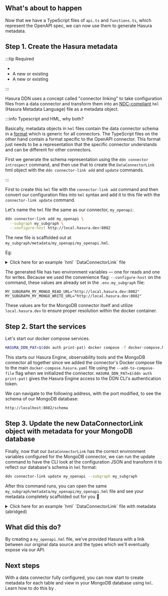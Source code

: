 
## What's about to happen

Now that we have a TypeScript files of `api.ts` and `functions.ts`, which represent the OpenAPI spec, we
can now use them to generate Hasura metadata.

## Step 1. Create the Hasura metadata

:::tip Required

<!-- prettier-ignore -->
- <BaseUrlLink to="/getting-started/prerequisites" text="The DDN CLI, VS Code extension, and Docker installed" />
- A new or existing <BaseUrlLink to="/getting-started/init-supergraph" text="supergraph" />
- A new or existing <BaseUrlLink to="/getting-started/init-subgraph" text="subgraph" />

:::

<!-- prettier-ignore -->
Hasura DDN uses a concept called "connector linking" to take configuration files from a data connector and
transform them into an  [NDC-compliant](https://github.com/hasura/ndc-spec) `hml` (Hasura Metadata Language) file as a <BaseUrlLink to="/supergraph-modeling/data-connector-links/" text="DataConnectorLink" /> metadata object.

:::info Typescript and HML, why both?

Basically, metadata objects in `hml` files contain the data connector schema in a
[format](https://github.com/hasura/ndc-spec) which is generic for all connectors. The TypeScript files on the other
hand contain a format specific to the OpenAPI connector. This format just needs to be a representation that the
specific connector understands and can be different for other connectors.

First we generate the schema representation using the `ddn connector introspect` command, and then use that to create
the `DataConnectorLink` hml object with the `ddn connector-link add` and `update` commands.

:::

First to create this `hml` file with the `connector-link add` command and then convert our configuration files into
`hml` syntax and add it to this file with the `connector-link update` command.

Let's name the `hml` file the same as our connector, `my_openapi`:

```bash title="Run the following from the root of your project:"
ddn connector-link add my_openapi \
  --subgraph my_subgraph \
  --configure-host http://local.hasura.dev:8082
```

The new file is scaffolded out at `my_subgraph/metadata/my_openapi/my_openapi.hml`.

Eg:

<details>
  <summary>Click here for an example `hml` `DataConnectorLink` file</summary>

```yaml
kind: DataConnectorLink
version: v1
definition:
  name: my_openapi
  url:
    readWriteUrls:
      read:
        valueFromEnv: MY_SUBGRAPH_MY_OPENAPI_READ_URL
      write:
        valueFromEnv: MY_SUBGRAPH_MY_OPENAPI_WRITE_URL
  schema:
    version: v0.1
    schema:
      scalar_types: {}
      object_types: {}
      collections: []
      functions: []
      procedures: []
    capabilities:
      version: ""
      capabilities:
        query:
          nested_fields: {}
        mutation: {}
```

</details>

The generated file has two environment variables — one for reads and one for writes. Because we used the convenience
flag: `--configure-host` on the command, these values are already set in the `.env.my_subgraph` file:

```env
MY_SUBGRAPH_MY_MONGO_READ_URL="http://local.hasura.dev:8082"
MY_SUBGRAPH_MY_MONGO_WRITE_URL="http://local.hasura.dev:8082"
```

These values are for the MongoDB connector itself and utilize `local.hasura.dev` to ensure proper resolution within the
docker container.

## Step 2. Start the services

Let's start our docker compose services.

```bash title="From the root of your project, run:"
HASURA_DDN_PAT=$(ddn auth print-pat) docker compose -f docker-compose.hasura.yaml watch
```

This starts our Hasura Engine, observability tools and the MongoDB connector all together since we added the connector's
Docker compose file to the main `docker-compose.hasura.yaml` file using the `--add-to-compose-file` flag when we
initialized the connector. `HASURA_DDN_PAT=$(ddn auth print-pat)` gives the Hasura Engine access to the DDN CLI's
authentication token.

We can navigate to the following address, with the port modified, to see the schema of our MongoDB database:

```bash
http://localhost:8082/schema
```

## Step 3. Update the new DataConnectorLink object with metadata for your MongoDB database

Finally, now that our `DataConnectorLink` has the correct environment variables configured for the MongoDB connector, we
can run the update command to have the CLI look at the configuration JSON and transform it to reflect our database's
schema in `hml` format:

```bash
ddn connector-link update my_openapi --subgraph my_subgraph
```

After this command runs, you can open the same `my_subgraph/metadata/my_openapi/my_openapi.hml` file and see your
metadata completely scaffolded out for you 🎉

<details>
  <summary>Click here for an example `hml` `DataConnectorLink` file with metadata (abridged)</summary>

```yaml
kind: DataConnectorLink
version: v1
definition:
  name: my_openapi
  url:
    readWriteUrls:
      read:
        valueFromEnv: MY_SUBGRAPH_MY_OPENAPI_READ_URL
      write:
        valueFromEnv: MY_SUBGRAPH_MY_OPENAPI_WRITE_URL
  schema:
    version: v0.1
    schema:
      scalar_types:
        '"available" | "pending" | "sold"':
          aggregate_functions: {}
          comparison_operators: {}
        '"placed" | "approved" | "delivered"':
          aggregate_functions: {}
          comparison_operators: {}
        Boolean:
          representation:
            type: boolean
          aggregate_functions: {}
          comparison_operators:
            _eq:
              type: equal
        Float:
          representation:
            type: float64
          aggregate_functions: {}
          comparison_operators:
            _eq:
              type: equal
        JSON:
          representation:
            type: json
          aggregate_functions: {}
          comparison_operators: {}
        String:
          representation:
            type: string
          aggregate_functions: {}
          comparison_operators:
            _eq:
              type: equal
      object_types:
        ApiResponse:
          fields:
            code:
              type:
                type: nullable
                underlying_type:
                  type: named
                  name: Float
            message:
              type:
                type: nullable
                underlying_type:
                  type: named
                  name: String
            type:
              type:
                type: nullable
                underlying_type:
                  type: named
                  name: String
        Category:
          fields:
            id:
              type:
                type: nullable
                underlying_type:
                  type: named
                  name: Float
            name:
              type:
                type: nullable
                underlying_type:
                  type: named
                  name: String
        Order:
          fields:
            complete:
              type:
                type: nullable
                underlying_type:
                  type: named
                  name: Boolean
            id:
              type:
                type: nullable
                underlying_type:
                  type: named
                  name: Float
            petId:
              type:
                type: nullable
                underlying_type:
                  type: named
                  name: Float
            quantity:
              type:
                type: nullable
                underlying_type:
                  type: named
                  name: Float
            shipDate:
              type:
                type: nullable
                underlying_type:
                  type: named
                  name: String
            status:
              description: Order Status
              type:
                type: nullable
                underlying_type:
                  type: named
                  name: '"placed" | "approved" | "delivered"'
        Pet:
          fields:
            category:
              type:
                type: nullable
                underlying_type:
                  type: named
                  name: Category
            id:
              type:
                type: nullable
                underlying_type:
                  type: named
                  name: Float
            name:
              type:
                type: named
                name: String
            photoUrls:
              type:
                type: array
                element_type:
                  type: named
                  name: String
            status:
              description: pet status in the store
              type:
                type: nullable
                underlying_type:
                  type: named
                  name: '"available" | "pending" | "sold"'
            tags:
              type:
                type: nullable
                underlying_type:
                  type: array
                  element_type:
                    type: named
                    name: Tag
        Tag:
          fields:
            id:
              type:
                type: nullable
                underlying_type:
                  type: named
                  name: Float
            name:
              type:
                type: nullable
                underlying_type:
                  type: named
                  name: String
        User:
          fields:
            email:
              type:
                type: nullable
                underlying_type:
                  type: named
                  name: String
            firstName:
              type:
                type: nullable
                underlying_type:
                  type: named
                  name: String
            id:
              type:
                type: nullable
                underlying_type:
                  type: named
                  name: Float
            lastName:
              type:
                type: nullable
                underlying_type:
                  type: named
                  name: String
            password:
              type:
                type: nullable
                underlying_type:
                  type: named
                  name: String
            phone:
              type:
                type: nullable
                underlying_type:
                  type: named
                  name: String
            userStatus:
              description: User Status
              type:
                type: nullable
                underlying_type:
                  type: named
                  name: Float
            username:
              type:
                type: nullable
                underlying_type:
                  type: named
                  name: String
        getPetFindPetsByStatus_query:
          fields:
            status:
              description: Status values that need to be considered for filter
              type:
                type: nullable
                underlying_type:
                  type: named
                  name: '"available" | "pending" | "sold"'
        getPetFindPetsByTags_query:
          fields:
            tags:
              description: Tags to filter by
              type:
                type: nullable
                underlying_type:
                  type: array
                  element_type:
                    type: named
                    name: String
        getUserLoginUser_query:
          fields:
            password:
              description: The password for login in clear text
              type:
                type: nullable
                underlying_type:
                  type: named
                  name: String
            username:
              description: The user name for login
              type:
                type: nullable
                underlying_type:
                  type: named
                  name: String
        postPetUpdatePetWithForm_query:
          fields:
            name:
              description: Name of pet that needs to be updated
              type:
                type: nullable
                underlying_type:
                  type: named
                  name: String
            status:
              description: Status of pet that needs to be updated
              type:
                type: nullable
                underlying_type:
                  type: named
                  name: String
        postPetUploadFile_query:
          fields:
            additionalMetadata:
              description: Additional Metadata
              type:
                type: nullable
                underlying_type:
                  type: named
                  name: String
      collections: []
      functions:
        - name: getPetFindPetsByStatus
          description: Finds Pets by status
          arguments:
            headers:
              type:
                type: nullable
                underlying_type:
                  type: named
                  name: JSON
            query:
              type:
                type: named
                name: getPetFindPetsByStatus_query
          result_type:
            type: array
            element_type:
              type: named
              name: Pet
        - name: getPetFindPetsByTags
          description: Finds Pets by tags
          arguments:
            headers:
              type:
                type: nullable
                underlying_type:
                  type: named
                  name: JSON
            query:
              type:
                type: named
                name: getPetFindPetsByTags_query
          result_type:
            type: array
            element_type:
              type: named
              name: Pet
        - name: getPetGetPetById
          description: Find pet by ID
          arguments:
            headers:
              type:
                type: nullable
                underlying_type:
                  type: named
                  name: JSON
            petId:
              description: ID of pet to return
              type:
                type: named
                name: Float
          result_type:
            type: named
            name: Pet
        - name: getStoreGetInventory
          description: Returns pet inventories by status
          arguments:
            headers:
              type:
                type: nullable
                underlying_type:
                  type: named
                  name: JSON
          result_type:
            type: named
            name: JSON
        - name: getStoreGetOrderById
          description: Find purchase order by ID
          arguments:
            headers:
              type:
                type: nullable
                underlying_type:
                  type: named
                  name: JSON
            orderId:
              description: ID of order that needs to be fetched
              type:
                type: named
                name: Float
          result_type:
            type: named
            name: Order
        - name: getUserLoginUser
          description: Logs user into the system
          arguments:
            headers:
              type:
                type: nullable
                underlying_type:
                  type: named
                  name: JSON
            query:
              type:
                type: named
                name: getUserLoginUser_query
          result_type:
            type: named
            name: String
        - name: getUserLogoutUser
          description: Logs out current logged in user session
          arguments:
            headers:
              type:
                type: nullable
                underlying_type:
                  type: named
                  name: JSON
          result_type:
            type: named
            name: JSON
        - name: getUserGetUserByName
          description: Get user by user name
          arguments:
            headers:
              type:
                type: nullable
                underlying_type:
                  type: named
                  name: JSON
            username:
              description: The name that needs to be fetched. Use user1 for testing.
              type:
                type: named
                name: String
          result_type:
            type: named
            name: User
      procedures:
        - name: putPetUpdatePet
          description: Update an existing pet
          arguments:
            data:
              description: Request body
              type:
                type: named
                name: Pet
            headers:
              type:
                type: nullable
                underlying_type:
                  type: named
                  name: JSON
          result_type:
            type: named
            name: Pet
        - name: postPetAddPet
          description: Add a new pet to the store
          arguments:
            data:
              description: Request body
              type:
                type: named
                name: Pet
            headers:
              type:
                type: nullable
                underlying_type:
                  type: named
                  name: JSON
          result_type:
            type: named
            name: Pet
        - name: postPetUpdatePetWithForm
          description: Updates a pet in the store with form data
          arguments:
            headers:
              type:
                type: nullable
                underlying_type:
                  type: named
                  name: JSON
            petId:
              description: ID of pet that needs to be updated
              type:
                type: named
                name: Float
            query:
              type:
                type: named
                name: postPetUpdatePetWithForm_query
          result_type:
            type: named
            name: JSON
        - name: deletePetDeletePet
          description: Deletes a pet
          arguments:
            headers:
              type:
                type: nullable
                underlying_type:
                  type: named
                  name: JSON
            petId:
              description: Pet id to delete
              type:
                type: named
                name: Float
          result_type:
            type: named
            name: JSON
        - name: postStorePlaceOrder
          description: Place an order for a pet
          arguments:
            data:
              description: Request body
              type:
                type: named
                name: Order
            headers:
              type:
                type: nullable
                underlying_type:
                  type: named
                  name: JSON
          result_type:
            type: named
            name: Order
        - name: deleteStoreDeleteOrder
          description: Delete purchase order by ID
          arguments:
            headers:
              type:
                type: nullable
                underlying_type:
                  type: named
                  name: JSON
            orderId:
              description: ID of the order that needs to be deleted
              type:
                type: named
                name: Float
          result_type:
            type: named
            name: JSON
        - name: postUserCreateUser
          description: Create user
          arguments:
            data:
              description: Request body
              type:
                type: named
                name: User
            headers:
              type:
                type: nullable
                underlying_type:
                  type: named
                  name: JSON
          result_type:
            type: named
            name: JSON
        - name: postUserCreateUsersWithListInput
          description: Creates list of users with given input array
          arguments:
            data:
              description: Request body
              type:
                type: array
                element_type:
                  type: named
                  name: User
            headers:
              type:
                type: nullable
                underlying_type:
                  type: named
                  name: JSON
          result_type:
            type: named
            name: User
        - name: putUserUpdateUser
          description: Update user
          arguments:
            data:
              description: Request body
              type:
                type: named
                name: User
            headers:
              type:
                type: nullable
                underlying_type:
                  type: named
                  name: JSON
            username:
              description: name that needs to be updated
              type:
                type: named
                name: String
          result_type:
            type: named
            name: JSON
        - name: deleteUserDeleteUser
          description: Delete user
          arguments:
            headers:
              type:
                type: nullable
                underlying_type:
                  type: named
                  name: JSON
            username:
              description: The name that needs to be deleted
              type:
                type: named
                name: String
          result_type:
            type: named
            name: JSON
    capabilities:
      version: 0.1.2
      capabilities:
        query:
          variables: {}
          nested_fields: {}
        mutation: {}
```

</details>

## What did this do?

By creating a `my_openapi.hml` file, we've provided Hasura with a link between our original data source and the types
which we'll eventually expose via our API.

## Next steps

<!-- prettier-ignore -->
With a data connector fully configured, you can now start to create metadata for each table and view in your MongoDB
database using `hml`. Learn how to do this by <BaseUrlLink to="/getting-started/connect-to-data/add-source-entities" text="adding source entities" />.

